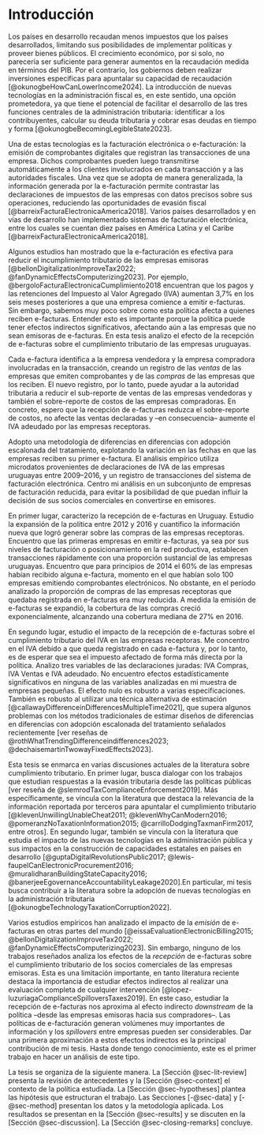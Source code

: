 \pagenumbering{arabic}
\setcounter{page}{1}

# Introducción {#sec-intro}

Los países en desarrollo recaudan menos impuestos que los países desarrollados, limitando sus posibilidades de implementar políticas y proveer bienes públicos. El crecimiento económico, por si solo, no parecería ser suficiente para generar aumentos en la recaudación medida en términos del PIB. Por el contrario, los gobiernos deben realizar inversiones específicas para apuntalar su capacidad de recaudación [@okunogbeHowCanLowerIncome2024]. La introducción de nuevas tecnologías en la administración fiscal es, en este sentido, una opción prometedora, ya que tiene el potencial de facilitar el desarrollo de las tres funciones centrales de la administración tributaria: identificar a los contribuyentes, calcular su deuda tributaria y cobrar esas deudas en tiempo y forma [@okunogbeBecomingLegibleState2023].

Una de estas tecnologías es la facturación electrónica o e-facturación: la emisión de comprobantes digitales que registran las transacciones de una empresa. Dichos comprobantes pueden luego transmitirse automáticamente a los clientes involucrados en cada transacción y a las autoridades fiscales. Una vez que se adopta de manera generalizada, la información generada por la e-facturación permite contrastar las declaraciones de impuestos de las empresas con datos precisos sobre sus operaciones, reduciendo las oportunidades de evasión fiscal [@barreixFacturaElectronicaAmerica2018]. Varios países desarrollados y en vías de desarrollo han implementado sistemas de facturación electrónica, entre los cuales se cuentan diez países en América Latina y el Caribe [@barreixFacturaElectronicaAmerica2018]. 

Algunos estudios han mostrado que la e-facturación es efectiva para reducir el incumplimiento tributario de las empresas emisoras [@bellonDigitalizationImproveTax2022; @fanDynamicEffectsComputerizing2023]. Por ejemplo, @bergoloFacturaElectronicaCumplimiento2018 encuentran que los pagos y las retenciones del Impuesto al Valor Agregado (IVA) aumentan 3,7% en los seis meses posteriores a que una empresa comience a emitir e-facturas. Sin embargo, sabemos muy poco sobre como esta política afecta a quienes reciben e-facturas. Entender esto es importante porque la política puede tener efectos indirectos significativos, afectando aún a las empresas que no sean emisoras de e-facturas. En esta tesis analizo el efecto de la recepción de e-facturas sobre el cumplimiento tributario de las empresas uruguayas.

Cada e-factura identifica a la empresa vendedora y la empresa compradora involucradas en la transacción, creando un registro de las *ventas* de las empresas que emiten comprobantes y de las *compras* de las empresas que los reciben. El nuevo registro, por lo tanto, puede ayudar a la autoridad tributaria a reducir el sub-reporte de ventas de las empresas vendedoras y también el sobre-reporte de costos de las empresas compradoras. En concreto, espero que la recepción de e-facturas reduzca el sobre-reporte de costos, no afecte las ventas declaradas y –en consecuencia– aumente el IVA adeudado por las empresas receptoras.

Adopto una metodología de diferencias en diferencias con adopción escalonada del tratamiento, explotando la variación en las fechas en que las empresas reciben su primer e-factura. El análisis empírico utiliza microdatos provenientes de declaraciones de IVA de las empresas uruguayas entre 2009–2016, y un registro de transacciones del sistema de facturación electrónica. Centro mi análisis en un subconjunto de empresas de facturación reducida, para evitar la posibilidad de que puedan influir la decisión de sus socios comerciales en convertirse en emisores.

En primer lugar, caracterizo la recepción de e-facturas en Uruguay. Estudio la expansión de la política entre 2012 y 2016 y cuantifico la información nueva que logró generar sobre las compras de las empresas receptoras. Encuentro que las primeras empresas en emitir e-facturas, ya sea por sus niveles de facturación o posicionamiento en la red productiva, establecen transacciones rápidamente con una proporción sustancial de las empresas uruguayas. Encuentro que para principios de 2014 el 60% de las empresas habían recibido alguna e-factura, momento en el que habían solo 100 empresas emitiendo comprobantes electrónicos. No obstante, en el período analizado la proporción de compras de las empresas receptoras que quedaba registrada en e-facturas era muy reducida. A medida la emisión de e-facturas se expandió, la cobertura de las compras creció exponencialmente, alcanzando una cobertura mediana de 27% en 2016.

En segundo lugar, estudio el impacto de la recepción de e-facturas sobre el cumplimiento tributario del IVA en las empresas receptoras. Me concentro en el IVA debido a que queda registrado en cada e-factura y, por lo tanto, es de esperar que sea el impuesto afectado de forma más directa por la política. Analizo tres variables de las declaraciones juradas: IVA Compras, IVA Ventas e IVA adeudado. No encuentro efectos estadísticamente significativos en ninguna de las variables analizadas en mi muestra de empresas pequeñas. El efecto nulo es robusto a varias especificaciones. También es robusto al utilizar una técnica alternativa de estimación [@callawayDifferenceinDifferencesMultipleTime2021], que supera algunos problemas con los métodos tradicionales de estimar diseños de diferencias en diferencias con adopción escalonada del tratamiento señalados recientemente [ver reseñas de @rothWhatTrendingDifferenceindifferences2023; @dechaisemartinTwowayFixedEffects2023]. 

Esta tesis se enmarca en varias discusiones actuales de la literatura sobre cumplimiento tributario. En primer lugar, busca dialogar con los trabajos que estudian respuestas a la evasión tributaria desde las políticas públicas [ver reseña de @slemrodTaxComplianceEnforcement2019]. Más específicamente, se vincula con la literatura que destaca la relevancia de la información reportada por terceros para apuntalar el cumplimiento tributario [@klevenUnwillingUnableCheat2011; @klevenWhyCanModern2016; @pomeranzNoTaxationInformation2015; @carrilloDodgingTaxmanFirm2017, entre otros]. En segundo lugar, también se vincula con la literatura que estudia el impacto de las nuevas tecnologías en la administración pública y sus impactos en la construcción de capacidades estatales en países en desarrollo [@guptaDigitalRevolutionsPublic2017; @lewis-faupelCanElectronicProcurement2016; @muralidharanBuildingStateCapacity2016; @banerjeeEgovernanceAccountabilityLeakage2020].En particular, mi tesis busca contribuir a la literatura sobre la adopción de nuevas tecnologías en la administración tributaria [@okunogbeTechnologyTaxationCorruption2022].

Varios estudios empíricos han analizado el impacto de la *emisión* de e-facturas en otras partes del mundo [@eissaEvaluationElectronicBilling2015; @bellonDigitalizationImproveTax2022; @fanDynamicEffectsComputerizing2023]. Sin embargo, ninguno de los trabajos reseñados analiza los efectos de la *recepción* de e-facturas sobre el cumplimiento tributario de los socios comerciales de las empresas emisoras. Esta es una limitación importante, en tanto literatura reciente destaca la importancia de estudiar efectos indirectos al realizar una evaluación completa de cualquier intervención [@lopez-luzuriagaComplianceSpilloversTaxes2019]. En este caso, estudiar la recepción de e-facturas nos aproxima al efecto indirecto *downstream* de la política –desde las empresas emisoras hacia sus compradores–. Las políticas de e-facturación generan volúmenes muy importantes de información y los *spillovers* entre empresas pueden ser considerables. Dar una primera aproximación a estos efectos indirectos es la principal contribución de mi tesis. Hasta donde tengo conocimiento, este es el primer trabajo en hacer un análisis de este tipo.

La tesis se organiza de la siguiente manera. La [Sección @sec-lit-review] presenta la revisión de antecedentes y la [Sección @sec-context] el contexto de la política estudiada. La [Sección @sec-hypotheses] plantea las hipótesis que estructuran el trabajo. Las Secciones [-@sec-data] y [-@sec-method] presentan los datos y la metodología aplicada. Los resultados se presentan en la [Sección @sec-results] y se discuten en la [Sección @sec-discussion]. La [Sección @sec-closing-remarks] concluye.
